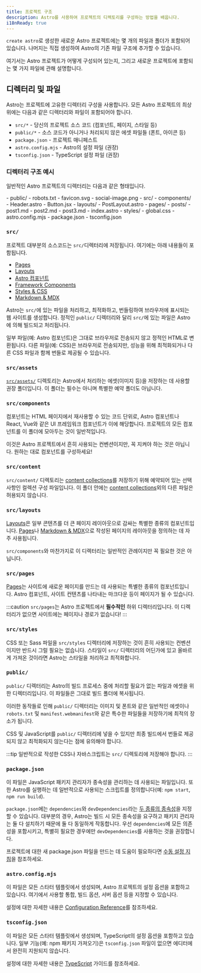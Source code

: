 ```yaml
---
title: 프로젝트 구조
description: Astro를 사용하여 프로젝트의 디렉토리를 구성하는 방법을 배웁니다.
i18nReady: true
---
```


`create astro`로 생성한 새로운 Astro 프로젝트에는 몇 개의 파일과 폴더가 포함되어 있습니다. 나머지는 직접 생성하여 Astro의 기존 파일 구조에 추가할 수 있습니다.

여기서는 Astro 프로젝트가 어떻게 구성되어 있는지, 그리고 새로운 프로젝트에 포함되는 몇 가지 파일에 관해 설명합니다.

## 디렉터리 및 파일

Astro는 프로젝트에 고유한 디렉터리 구성을 사용합니다. 모든 Astro 프로젝트의 최상위에는 다음과 같은 디렉터리와 파일이 포함되어야 합니다.

- `src/*` - 당신의 프로젝트 소스 코드 (컴포넌트, 페이지, 스타일 등)
- `public/*` - 소스 코드가 아니거나 처리되지 않은 에셋 파일들 (폰트, 아이콘 등)
- `package.json` - 프로젝트 매니페스트
- `astro.config.mjs` - Astro의 설정 파일 (권장)
- `tsconfig.json` - TypeScript 설정 파일 (권장)

### 디렉터리 구조 예시

일반적인 Astro 프로젝트의 디렉터리는 다음과 같은 형태입니다.

<FileTree>
- public/
  - robots.txt
  - favicon.svg
  - social-image.png
- src/
  - components/
    - Header.astro
    - Button.jsx
  - layouts/
    - PostLayout.astro
  - pages/
    - posts/
      - post1.md
      - post2.md
      - post3.md
    - index.astro
  - styles/
    - global.css
- astro.config.mjs
- package.json
- tsconfig.json
</FileTree>

### `src/`

프로젝트 대부분의 소스코드는 `src/`디렉터리에 저장됩니다. 여기에는 아래 내용들이 포함됩니다.

- [Pages](/ko/core-concepts/astro-pages/)
- [Layouts](/ko/core-concepts/layouts/)
- [Astro 컴포넌트](/ko/core-concepts/astro-components/)
- [Framework Components](/ko/core-concepts/framework-components/)
- [Styles & CSS](/ko/guides/styling/)
- [Markdown & MDX](/ko/guides/markdown-content/)

Astro는 `src/`에 있는 파일을 처리하고, 최적화하고, 번들링하여 브라우저에 표시되는 웹 사이트를 생성합니다. 정적인 `public/` 디렉터리와 달리 `src/`에 있는 파일은 Astro에 의해 빌드되고 처리됩니다.

일부 파일(예: Astro 컴포넌트)은 그대로 브라우저로 전송되지 않고 정적인 HTML로 변환됩니다. 다른 파일(예: CSS)은 브라우저로 전송되지만, 성능을 위해 최적화되거나 다른 CSS 파일과 함께 번들로 제공될 수 있습니다.

### `src/assets`

[`src/assets/`](/ko/guides/assets/) 디렉토리는 Astro에서 처리하는 에셋(이미지 등)을 저장하는 데 사용할 권장 폴더입니다. 이 폴더는 필수는 아니며 특별한 예약 폴더도 아닙니다.

### `src/components`

컴포넌트는 HTML 페이지에서 재사용할 수 있는 코드 단위로, Astro 컴포넌트나 React, Vue와 같은 UI 프레임워크 컴포넌트가 이에 해당합니다. 프로젝트의 모든 컴포넌트를 이 폴더에 모아두는 것이 일반적입니다.

이것은 Astro 프로젝트에서 흔히 사용되는 컨벤션이지만, 꼭 지켜야 하는 것은 아닙니다. 원하는 대로 컴포넌트를 구성하세요!

### `src/content`

`src/content/` 디렉토리는 [content collections](/ko/guides/content-collections/)를 저장하기 위해 예약되어 있는 선택 사항인 컬렉션 구성 파일입니다. 이 폴더 안에는 [content collections](/ko/guides/content-collections/)외의 다른 파일은 허용되지 않습니다.

### `src/layouts`

[Layouts](/ko/core-concepts/layouts/)은 일부 콘텐츠를 더 큰 페이지 레이아웃으로 감싸는 특별한 종류의 컴포넌트입니다. [Pages](/ko/core-concepts/astro-pages/)나 [Markdown & MDX](/ko/guides/markdown-content/)으로 작성된 페이지의 레이아웃을 정의하는 데 자주 사용됩니다.

`src/components`와 마찬가지로 이 디렉터리는 일반적인 관례이지만 꼭 필요한 것은 아닙니다.

### `src/pages`

[Pages](/ko/core-concepts/astro-pages/)는 사이트에 새로운 페이지를 만드는 데 사용되는 특별한 종류의 컴포넌트입니다. Astro 컴포넌트, 사이트 컨텐츠를 나타내는 마크다운 등이 페이지가 될 수 있습니다.

:::caution
`src/pages`는 Astro 프로젝트에서 **필수적인** 하위 디렉터리입니다. 이 디렉터리가 없으면 사이트에는 페이지나 경로가 없습니다!
:::

### `src/styles`

CSS 또는 Sass 파일을 `src/styles` 디렉터리에 저장하는 것이 흔히 사용되는 컨벤션이지만 반드시 그럴 필요는 없습니다. 스타일이 `src/` 디렉터리의 어딘가에 있고 올바르게 가져온 것이라면 Astro는 스타일을 처리하고 최적화합니다.

### `public/`

`public/` 디렉터리는 Astro의 빌드 프로세스 중에 처리할 필요가 없는 파일과 에셋을 위한 디렉터리입니다. 이 파일들은 그대로 빌드 폴더에 복사됩니다.

이러한 동작들로 인해 `public/` 디렉터리는 이미지 및 폰트와 같은 일반적인 에셋이나 `robots.txt` 및 `manifest.webmanifest`와 같은 특수한 파일들을 저장하기에 최적의 장소가 됩니다.

CSS 및 JavaScript를 `public/` 디렉터리에 넣을 수 있지만 최종 빌드에서 번들로 제공되지 않고 최적화되지 않는다는 점에 유의해야 합니다.

:::tip
일반적으로 작성한 CSS나 자바스크립트는 `src/` 디렉토리에 저장해야 합니다.
:::

### `package.json`

이 파일은 JavaScript 패키지 관리자가 종속성을 관리하는 데 사용되는 파일입니다. 또한 Astro를 실행하는 데 일반적으로 사용되는 스크립트를 정의합니다(예: `npm start`, `npm run build`).

`package.json`에는 `dependencies`와 `devDependencies`라는 [두 종류의 종속성](https://docs.npmjs.com/specifying-dependencies-and-devdependencies-in-a-package-json-file)을 지정할 수 있습니다. 대부분의 경우, Astro는 빌드 시 모든 종속성을 요구하고 패키지 관리자는 둘 다 설치하기 때문에 둘 다 동일하게 작동합니다. 우선 `dependencies`에 모든 의존성을 포함시키고, 특별히 필요한 경우에만 `devDependencies`를 사용하는 것을 권장합니다.

프로젝트에 대한 새 package.json 파일을 만드는 데 도움이 필요하다면 [수동 설정 지침](/ko/install/manual/)을 참조하세요.

### `astro.config.mjs`

이 파일은 모든 스타터 템플릿에서 생성되며, Astro 프로젝트의 설정 옵션을 포함하고 있습니다. 여기에서 사용할 통합, 빌드 옵션, 서버 옵션 등을 지정할 수 있습니다.

설정에 대한 자세한 내용은 [Configuration Reference](/ko/reference/configuration-reference/#article)를 참조하세요.

### `tsconfig.json`

이 파일은 모든 스타터 템플릿에서 생성되며, TypeScript의 설정 옵션을 포함하고 있습니다. 일부 기능(예: npm 패키지 가져오기)은 `tsconfig.json` 파일이 없으면 에디터에서 완전히 지원되지 않습니다.

설정에 대한 자세한 내용은 [TypeScript](/ko/guides/typescript/) 가이드를 참조하세요.

